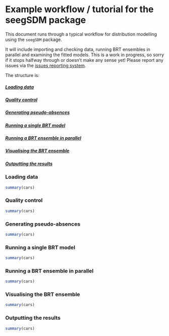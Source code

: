 Example workflow / tutorial for the seegSDM package
========================================================

This document runs through a typical workflow for distribution modelling using the ```seegSDM``` package.

It will include importing and checking data, running BRT ensembles in parallel and examining the fitted models.
This is a work in progress, so sorry if it stops halfway through or doesn't make any sense yet! Please report any issues via the [issues reporting system](https://github.com/SEEG-Oxford/seegSDM/issues).

The structure is:

##### [Loading data](#load)
##### [Quality control](#quality)
##### [Generating pseudo-absences](#pseudo)
##### [Running a single BRT model](#BRT)
##### [Running a BRT ensemble in parallel](#ensemble)
##### [Visualising the BRT ensemble](#vis)
##### [Outputting the results](#output)





### <a id="load"></a>Loading data

```r
summary(cars)
```

### <a id="quality"></a>Quality control

```r
summary(cars)
```

### <a id="pseudo"></a>Generating pseudo-absences

```r
summary(cars)
```

### <a id="BRT"></a>Running a single BRT model 

```r
summary(cars)
```

### <a id="ensemble"></a>Running a BRT ensemble in parallel

```r
summary(cars)
```

### <a id="vis"></a>Visualising the BRT ensemble

```r
summary(cars)
```
### <a id="output"></a>Outputting the results

```r
summary(cars)
```

